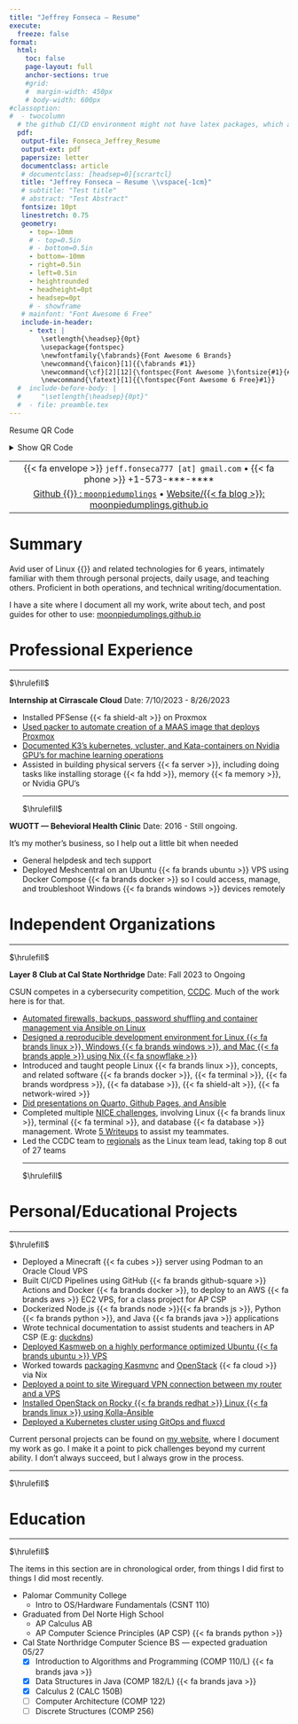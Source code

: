 ```yaml
---
title: "Jeffrey Fonseca — Resume"
execute:
  freeze: false
format: 
  html:
    toc: false
    page-layout: full
    anchor-sections: true
    #grid:
    #  margin-width: 450px
    # body-width: 600px
#classoption:
#  - twocolumn
  # the github CI/CD environment might not have latex packages, which are needed for rendering pdf. Keeping this commented to avoid problems. 
  pdf:
   output-file: Fonseca_Jeffrey_Resume
   output-ext: pdf
   papersize: letter
   documentclass: article
   # documentclass: [headsep=0]{scrartcl}
   title: "Jeffrey Fonseca — Resume \\vspace{-1cm}"
   # subtitle: "Test title"
   # abstract: "Test Abstract"
   fontsize: 10pt
   linestretch: 0.75
   geometry:
     - top=-10mm
     # - top=0.5in
     # - bottom=0.5in
     - bottom=-10mm
     - right=0.5in
     - left=0.5in
     - heightrounded
     - headheight=0pt
     - headsep=0pt
     # - showframe
   # mainfont: "Font Awesome 6 Free"
   include-in-header:
     - text: |
        \setlength{\headsep}{0pt}
        \usepackage{fontspec}
        \newfontfamily{\fabrands}{Font Awesome 6 Brands}
        \newcommand{\faicon}[1]{{\fabrands #1}}
        \newcommand{\cf}[2][12]{\fontspec{Font Awesome }\fontsize{#1}{#1}\selectfont #2}
        \newcommand{\fatext}[1]{{\fontspec{Font Awesome 6 Free}#1}}
  #  include-before-body: | 
  #     "\setlength{\headsep}{0pt}"
  #  - file: preamble.tex
---
```

\vspace{-0.4cm}
::: {.content-visible when-format="html"}

Resume QR Code

<details><summary>Show QR Code</summary>

{{< qrcode https://moonpiedumplings.github.io/resume/ >}}

</details>

:::

\vspace{-0.4cm}

| |
|:------:|
| {{< fa envelope >}} `jeff.fonseca777 [at] gmail.com` • {{< fa phone >}} +1-573-\*\*\*-\*\*\*\* |
| [Github {{<fa brands github >}} : `moonpiedumplings`](https://github.com/moonpiedumplings) • [Website/{{< fa blog >}}: moonpiedumplings.github.io ](https://moonpiedumplings.github.io/) |

\vspace{-0.8cm}

# Summary
Avid user of Linux {{<fa brands linux >}} and related technologies for 6 years, intimately familiar with them through personal projects, daily usage, and teaching others. Proficient in both operations, and technical writing/documentation.

I have a site where I document all my work, write about tech, and post guides for other to use: [moonpiedumplings.github.io](https://moonpiedumplings.github.io/)
\vspace{-0.4cm}

# Professional Experience
\vspace{-0.4cm}

<hr>[$\hrulefill$]{.content-visible when-format="pdf"}

**Internship at Cirrascale Cloud** \hfill Date: 7/10/2023 - 8/26/2023

* Installed PFSense {{< fa shield-alt >}} on Proxmox
* [Used packer to automate creation of a MAAS image that deploys Proxmox](https://github.com/moonpiedumplings/proxmox-maas/)
* [Documented K3's kubernetes, vcluster, and Kata-containers on Nvidia GPU's for machine learning operations](https://moonpiedumplings.github.io/rancher-ops/)
* Assisted in building physical servers {{< fa server >}}, including doing tasks like installing storage {{< fa hdd >}}, memory {{< fa memory >}}, or Nvidia GPU's
<hr>[$\hrulefill$]{.content-visible when-format="pdf"}

**WUOTT — Behevioral Health Clinic** \hfill Date: 2016 - Still ongoing. 

It's my mother's business, so I help out a little bit when needed

* General helpdesk and tech support
* Deployed Meshcentral on an Ubuntu {{< fa brands ubuntu >}} VPS using Docker Compose {{< fa brands docker >}} so I could access, manage, and troubleshoot <!--7--> Windows {{< fa brands windows >}} devices remotely

\vspace{-0.3cm}
# Independent Organizations
\vspace{-0.4cm}
<hr>[$\hrulefill$]{.content-visible when-format="pdf"}

**Layer 8 Club at Cal State Northridge** \hfill Date: Fall 2023 to Ongoing

CSUN competes in a cybersecurity competition, [CCDC](https://www.nationalccdc.org). Much of the work here is for that.  

* [Automated firewalls, backups, password shuffling and container management via Ansible on Linux](https://github.com/CSUN-CCDC/CCDC-2023/tree/main/linux/ansible/roles)
* [Designed a reproducible development environment for Linux {{< fa brands linux >}}, Windows {{< fa brands windows >}}, and Mac {{< fa brands apple >}} using Nix {{< fa snowflake >}}](https://moonpiedumplings.github.io/guides/ccdc-env)
* Introduced and taught people Linux {{< fa brands linux >}}, concepts, and related software {{< fa brands docker >}}, {{< fa terminal >}}, {{< fa brands wordpress >}}, {{< fa database >}}, {{< fa shield-alt >}}, {{< fa network-wired >}}
* [Did presentations on Quarto, Github Pages, and Ansible](https://moonpiedumplings.github.io/talks/)
* Completed multiple [NICE challenges](https://nice-challenge.com/), involving Linux {{< fa brands linux >}}, terminal {{< fa terminal >}}, and database {{< fa database >}} management. Wrote [5 Writeups](https://moonpiedumplings.github.io/writeups/) to assist my teammates.
* Led the CCDC team to [regionals](https://bsky.app/profile/wrccdc.org/post/3lhsatqjyok2l) as the Linux team lead, taking top 8 out of 27 teams
<hr>[$\hrulefill$]{.content-visible when-format="pdf"}

\vspace{-0.4cm}

# Personal/Educational Projects
\vspace{-0.4cm}

<hr>[$\hrulefill$]{.content-visible when-format="pdf"}

* Deployed a Minecraft {{< fa cubes >}} server using Podman to an Oracle Cloud VPS
* Built CI/CD Pipelines using GitHub {{< fa brands github-square >}} Actions and Docker {{< fa brands docker >}}, to deploy to an AWS {{< fa brands aws >}} EC2 VPS, for a class project for AP CSP
* Dockerized Node.js {{< fa brands node >}}{{< fa brands js >}}, Python {{< fa brands python >}}, and Java {{< fa brands java >}} applications
* Wrote technical documentation to assist students and teachers in AP CSP (E.g: [duckdns](https://moonpiedumplings.github.io/guides/duckdns/))
* [Deployed Kasmweb on a highly performance optimized Ubuntu {{< fa brands ubuntu >}} VPS](https://moonpiedumplings.github.io/projects/setting-up-kasm/)
* Worked towards [packaging Kasmvnc](https://moonpiedumplings.github.io/projects/setting-up-kasm/) and [OpenStack](https://moonpiedumplings.github.io/projects/openstack-on-nixos/) {{< fa cloud >}} via Nix
* [Deployed a point to site Wireguard VPN connection between my router and a VPS](https://moonpiedumplings.github.io/projects/build-server-2/#router-networking)
* [Installed OpenStack on Rocky {{< fa brands redhat >}} Linux {{< fa brands linux >}} using Kolla-Ansible](https://moonpiedumplings.github.io/projects/build-server-2/)
* [Deployed a Kubernetes cluster using GitOps and fluxcd](https://moonpiedumplings.github.io/projects/build-server-5/)

Current personal projects can be found on [my website](https://moonpiedumplings.github.io/), where I document my work as go. I make it a point to pick challenges beyond my current ability. I don't always succeed, but I always grow in the process.

\vspace{-0.4cm}

<hr>[$\hrulefill$]{.content-visible when-format="pdf"}

\vspace{-0.5cm}

# Education
\vspace{-0.5cm}

<hr>[$\hrulefill$]{.content-visible when-format="pdf"}

The items in this section are in chronological order, from things I did first to things I did most recently.
\vspace{-0.2cm}

* Palomar Community College
    + Intro to OS/Hardware Fundamentals (CSNT 110)
* Graduated from Del Norte High School
    + AP Calculus AB
    + AP Computer Science Principles (AP CSP) {{< fa brands python >}}
* Cal State Northridge Computer Science BS — expected graduation 05/27
  - [X] Introduction to Algorithms and Programming (COMP 110/L) {{< fa brands java >}}
  - [X] Data Structures in Java (COMP 182/L) {{< fa brands java >}}
  - [X] Calculus 2 (CALC 150B)
  - [ ] Computer Architecture (COMP 122) 
  - [ ] Discrete Structures (COMP 256)